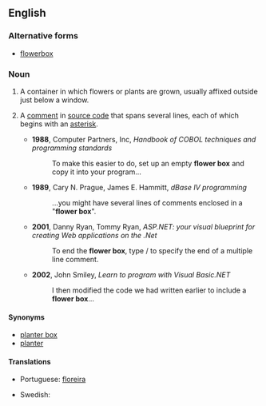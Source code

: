 ==English==

===Alternative forms===
* [[flowerbox]]

===Noun===
{{en-noun|head=[[flower]] [[box]]|flower boxes}}

# A container in which flowers or plants are grown, usually affixed outside just below a window.
# {{context|computing|programming|lang=en}} A [[comment]] in [[source code]] that spans several lines, each of which begins with an [[asterisk]].
#* '''1988''', Computer Partners, Inc, ''Handbook of COBOL techniques and programming standards''
#*: To make this easier to do, set up an empty '''flower box''' and copy it into your program...
#* '''1989''', Cary N. Prague, James E. Hammitt, ''dBase IV programming''
#*: ...you might have several lines of comments enclosed in a "'''flower box'''".
#* '''2001''', Danny Ryan, Tommy Ryan, ''ASP.NET: your visual blueprint for creating Web applications on the .Net''
#*: To end the '''flower box''', type / to specify the end of a multiple line comment.
#* '''2002''', John Smiley, ''Learn to program with Visual Basic.NET''
#*: I then modified the code we had written earlier to include a '''flower box'''...

====Synonyms====
* [[planter box]]
* [[planter]]

====Translations====
{{trans-top|flower container}}
* Portuguese: [[floreira]]
{{trans-mid}}
* Swedish: {{t-|sv|blomlåda|c}}
{{trans-bottom}}